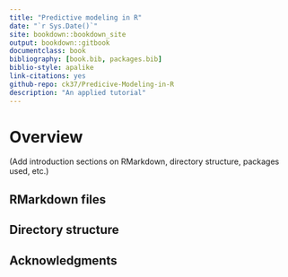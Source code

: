 ```yaml
--- 
title: "Predictive modeling in R"
date: "`r Sys.Date()`"
site: bookdown::bookdown_site
output: bookdown::gitbook
documentclass: book
bibliography: [book.bib, packages.bib]
biblio-style: apalike
link-citations: yes
github-repo: ck37/Predicive-Modeling-in-R
description: "An applied tutorial"
---
```


# Overview

(Add introduction sections on RMarkdown, directory structure, packages used, etc.)

## RMarkdown files

## Directory structure

## Acknowledgments
